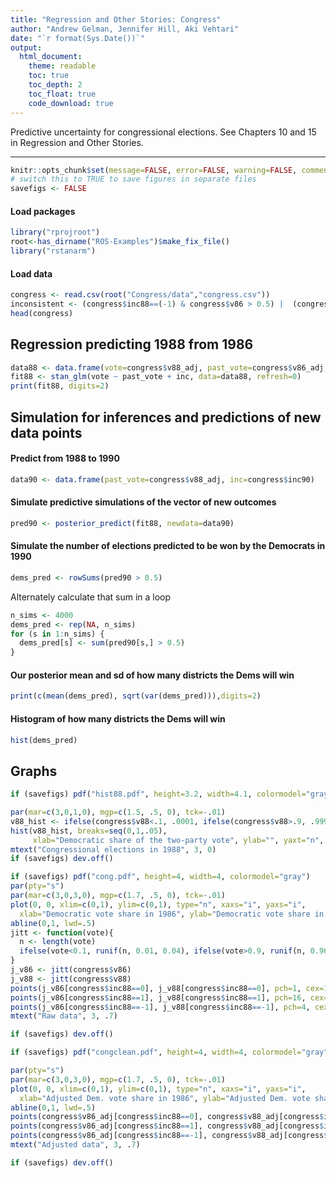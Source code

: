 ```yaml
---
title: "Regression and Other Stories: Congress"
author: "Andrew Gelman, Jennifer Hill, Aki Vehtari"
date: "`r format(Sys.Date())`"
output:
  html_document:
    theme: readable
    toc: true
    toc_depth: 2
    toc_float: true
    code_download: true
---
```

Predictive uncertainty for congressional elections. See Chapters 10
and 15 in Regression and Other Stories.

-------------


```r
knitr::opts_chunk$set(message=FALSE, error=FALSE, warning=FALSE, comment=NA)
# switch this to TRUE to save figures in separate files
savefigs <- FALSE
```

#### Load packages

```r
library("rprojroot")
root<-has_dirname("ROS-Examples")$make_fix_file()
library("rstanarm")
```

#### Load data

```r
congress <- read.csv(root("Congress/data","congress.csv"))
inconsistent <- (congress$inc88==(-1) & congress$v86 > 0.5) |  (congress$inc88==1 & congress$v86 < 0.5)
head(congress)
```

## Regression predicting 1988 from 1986

```r
data88 <- data.frame(vote=congress$v88_adj, past_vote=congress$v86_adj, inc=congress$inc88)
fit88 <- stan_glm(vote ~ past_vote + inc, data=data88, refresh=0)
print(fit88, digits=2)
```

## Simulation for inferences and predictions of new data points
#### Predict from 1988 to 1990

```r
data90 <- data.frame(past_vote=congress$v88_adj, inc=congress$inc90)
```

#### Simulate predictive simulations of the vector of new outcomes

```r
pred90 <- posterior_predict(fit88, newdata=data90)
```

#### Simulate the number of elections predicted to be won by the Democrats in 1990

```r
dems_pred <- rowSums(pred90 > 0.5)
```

Alternately calculate that sum in a loop

```r
n_sims <- 4000
dems_pred <- rep(NA, n_sims)
for (s in 1:n_sims) {
  dems_pred[s] <- sum(pred90[s,] > 0.5)
}
```

#### Our posterior mean and sd of how many districts the Dems will win

```r
print(c(mean(dems_pred), sqrt(var(dems_pred))),digits=2)
```

#### Histogram of how many districts the Dems will win

```r
hist(dems_pred)
```

## Graphs

```r
if (savefigs) pdf("hist88.pdf", height=3.2, width=4.1, colormodel="gray")
```
```r
par(mar=c(3,0,1,0), mgp=c(1.5, .5, 0), tck=-.01)
v88_hist <- ifelse(congress$v88<.1, .0001, ifelse(congress$v88>.9, .9999, congress$v88))
hist(v88_hist, breaks=seq(0,1,.05),
     xlab="Democratic share of the two-party vote", ylab="", yaxt="n", main="")
mtext("Congressional elections in 1988", 3, 0)
if (savefigs) dev.off()

if (savefigs) pdf("cong.pdf", height=4, width=4, colormodel="gray")
par(pty="s")
par(mar=c(3,0,3,0), mgp=c(1.7, .5, 0), tck=-.01)
plot(0, 0, xlim=c(0,1), ylim=c(0,1), type="n", xaxs="i", yaxs="i",
  xlab="Democratic vote share in 1986", ylab="Democratic vote share in 1988")
abline(0,1, lwd=.5)
jitt <- function(vote){
  n <- length(vote)
  ifelse(vote<0.1, runif(n, 0.01, 0.04), ifelse(vote>0.9, runif(n, 0.96, 0.99), vote))
}
j_v86 <- jitt(congress$v86)
j_v88 <- jitt(congress$v88)
points(j_v86[congress$inc88==0], j_v88[congress$inc88==0], pch=1, cex=1)
points(j_v86[congress$inc88==1], j_v88[congress$inc88==1], pch=16, cex=.8)
points(j_v86[congress$inc88==-1], j_v88[congress$inc88==-1], pch=4, cex=.8)
mtext("Raw data", 3, .7)
```
```r
if (savefigs) dev.off()

```
```r
if (savefigs) pdf("congclean.pdf", height=4, width=4, colormodel="gray")
```
```r
par(pty="s")
par(mar=c(3,0,3,0), mgp=c(1.7, .5, 0), tck=-.01)
plot(0, 0, xlim=c(0,1), ylim=c(0,1), type="n", xaxs="i", yaxs="i",
  xlab="Adjusted Dem. vote share in 1986", ylab="Adjusted Dem. vote share in 1988")
abline(0,1, lwd=.5)
points(congress$v86_adj[congress$inc88==0], congress$v88_adj[congress$inc88==0], pch=1, cex=1)
points(congress$v86_adj[congress$inc88==1], congress$v88_adj[congress$inc88==1], pch=16, cex=.8)
points(congress$v86_adj[congress$inc88==-1], congress$v88_adj[congress$inc88==-1], pch=4, cex=.8)
mtext("Adjusted data", 3, .7)
```
```r
if (savefigs) dev.off()
```

